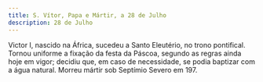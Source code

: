 ```yaml
---
title: S. Vítor, Papa e Mártir, a 28 de Julho
description: 28 de Julho
---
```


<aside>
  Victor I, nascido na África, sucedeu a Santo Eleutério, no trono pontifical.
  Tornou uniforme a fixação da festa da Páscoa, segundo as regras ainda hoje em
  vigor; decidiu que, em caso de necessidade, se podia baptizar com a água
  natural. Morreu mártir sob Septímio Severo em 197.
</aside>


<Missa />
